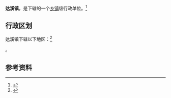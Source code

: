 {{中国乡级行政区|52/05/21/107/000}}

'''达溪镇'''，是{{PRC admin/fullname|52/05/21/107/000|3}}下辖的一个[[乡镇|乡镇]]级行政单位。<ref>{{PRC admin/ref sgc|{{PRC admin/parent|52/05/21/107/000}}}}</ref>

== 行政区划 ==

达溪镇下辖以下地区：<ref>{{PRC admin/ref sgc|52/05/21/107/000}}</ref>

{{PRC admin/children|52/05/21/107/000}}。

== 参考资料 ==

{{reflist}}

{{行政区划小作品}}
{{PRC admin/navcat|52/05/21/107/000}}